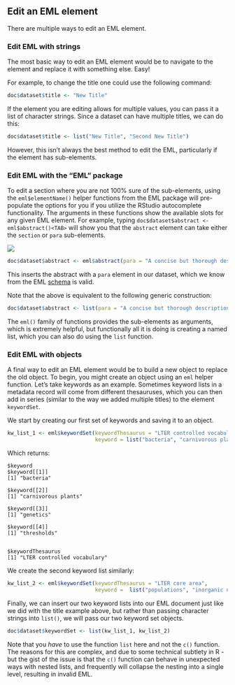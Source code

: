## Edit an EML element

There are multiple ways to edit an EML element. 

### Edit EML with strings

The most basic way to edit an EML element would be to navigate to the element and replace it with something else. Easy!

For example, to change the title one could use the following command:

```r
doc$dataset$title <- "New Title"
```

If the element you are editing allows for multiple values, you can pass it a list of character strings. Since a dataset can have multiple titles, we can do this:

```r
doc$dataset$title <- list("New Title", "Second New Title")
```


However, this isn't always the best method to edit the EML, particularly if the element has sub-elements.

### Edit EML with the "EML" package

To edit a section where you are not 100% sure of the sub-elements, using the `eml$elementName()` helper functions from the EML package will pre-populate the options for you if you utilize the RStudio autocomplete functionality. The arguments in these functions show the available slots for any given EML element. For example, typing `doc$dataset$abstract <- eml$abstract()<TAB>` will show you that the `abstract` element can take either the `section` or `para` sub-elements. 

![](../images/eml_function_autocomplete.png)


```r
doc$dataset$abstract <- eml$abstract(para = "A concise but thorough description of the who, what, where, when, why, and how of a dataset.")
```

This inserts the abstract with a `para` element in our dataset, which we know from the EML [schema](https://knb.ecoinformatics.org/external//emlparser/docs/eml-2.1.1/index.html) is valid.

Note that the above is equivalent to the following generic construction:

```r
doc$dataset$abstract <- list(para = "A concise but thorough description of the who, what, where, when, why, and how of a dataset.")
```

The `eml()` family of functions provides the sub-elements as arguments, which is extremely helpful, but functionally all it is doing is creating a named list, which you can also do using the `list` function.


### Edit EML with objects

A final way to edit an EML element would be to build a new object to replace the old object. To begin, you might create an object using an `eml` helper function. Let's take keywords as an example. Sometimes keyword lists in a metadata record will come from different thesauruses, which you can then add in series (similar to the way we added multiple titles) to the element `keywordSet`.

We start by creating our first set of keywords and saving it to an object.

```r
kw_list_1 <- eml$keywordSet(keywordThesaurus = "LTER controlled vocabulary",
                            keyword = list("bacteria", "carnivorous plants", "genetics", "thresholds"))
```

Which returns:

```
$keyword
$keyword[[1]]
[1] "bacteria"

$keyword[[2]]
[1] "carnivorous plants"

$keyword[[3]]
[1] "genetics"

$keyword[[4]]
[1] "thresholds"


$keywordThesaurus
[1] "LTER controlled vocabulary"
```

We create the second keyword list similarly:

```r
kw_list_2 <- eml$keywordSet(keywordThesaurus = "LTER core area", 
                            keyword =  list("populations", "inorganic nutrients", "disturbance"))
```

Finally, we can insert our two keyword lists into our EML document just like we did with the title example above, but rather than passing character strings into `list()`, we will pass our two keyword set objects.

```r
doc$dataset$keywordSet <- list(kw_list_1, kw_list_2)
```

Note that you *have* to use the function `list` here and not the `c()` function. The reasons for this are complex, and due to some technical subtlety in R - but the gist of the issue is that the `c()` function can behave in unexpected ways with nested lists, and frequently will collapse the nesting into a single level, resulting in invalid EML.


